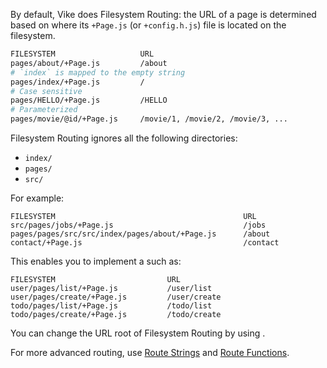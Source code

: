 
By default, Vike does Filesystem Routing: the URL of a page is determined based on where its <Link href="/Page">`+Page.js`</Link> (or <Link href="/config">`+config.h.js`</Link>) file is located on the filesystem.

```bash
FILESYSTEM                   URL
pages/about/+Page.js         /about
# `index` is mapped to the empty string
pages/index/+Page.js         /
# Case sensitive
pages/HELLO/+Page.js         /HELLO
# Parameterized
pages/movie/@id/+Page.js     /movie/1, /movie/2, /movie/3, ...
```

Filesystem Routing ignores all the following directories:
 - `index/`
 - `pages/`
 - `src/`

For example:

```
FILESYSTEM                                          URL
src/pages/jobs/+Page.js                             /jobs
pages/pages/src/src/index/pages/about/+Page.js      /about
contact/+Page.js                                    /contact
```

This enables you to implement a <Link text="domain-driven file structure" href='/file-structure#domain-driven' /> such as:

```
FILESYSTEM                         URL
user/pages/list/+Page.js           /user/list
user/pages/create/+Page.js         /user/create
todo/pages/list/+Page.js           /todo/list
todo/pages/create/+Page.js         /todo/create
```

You can change the URL root of Filesystem Routing by using <Link href="/filesystemRoutingRoot" noBreadcrumb />.

For more advanced routing, use [Route Strings](/route-string) and [Route Functions](route-function).

